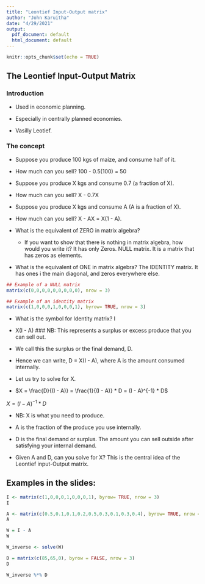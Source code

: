 ```yaml
---
title: "Leontief Input-Output matrix"
author: "John Karuitha"
date: "4/29/2021"
output:
  pdf_document: default
  html_document: default
---
```


```r
knitr::opts_chunk$set(echo = TRUE)
```

## The Leontief Input-Output Matrix
### Introduction
- Used in economic planning. 

- Especially in centrally planned economies.

- Vasilly Leotief. 

### The concept

- Suppose you produce 100 kgs of maize, and consume half of it. 
- How much can you sell? 100 - 0.5(100) = 50
- Suppose you produce X kgs and consume 0.7 (a fraction of X). 
- How much can you sell? X - 0.7X
- Suppose you produce X kgs and consume A (A is a fraction of X). 
- How much can you sell? X - AX = X(1 - A).

- What is the equivalent of ZERO in matrix algebra?
    - If you want to show that there is nothing in matrix algebra, how would you           write it? It has only Zeros. NULL matrix. It is a matrix that has zeros as           elements. 
- What is the equivalent of ONE in matrix algebra? The IDENTITY matrix. It has ones i the main diagonal, and zeros everywhere else. 

```r
## Example of a NULL matrix
matrix(c(0,0,0,0,0,0,0,0,0), nrow = 3)

## Example of an identity matrix
matrix(c(1,0,0,0,1,0,0,0,1), byrow= TRUE, nrow = 3)
```

- What is the symbol for Identity matrix? I

- X(I - A) ### NB: This represents a surplus or excess produce that you can sell out. 
- We call this the surplus or the final demand, D. 

- Hence we can write, D = X(I - A), where A is the amount consumed internally. 

- Let us try to solve for X. 

- $X = \frac{D}{(I - A)} = \frac{1}{(I - A)} * D = (I - A)^{-1} * D$

$X = (I - A)^{-1} * D$

- NB: X is what you need to produce. 

- A is the fraction of the produce you use internally. 

- D is the final demand or surplus. The amount you can sell outside after satisfying your internal demand. 

- Given A and D, can you solve for X? This is the central idea of the Leontief input-Output matrix. 

## Examples in the slides: 


```r
I <- matrix(c(1,0,0,0,1,0,0,0,1), byrow= TRUE, nrow = 3)
I

A <- matrix(c(0.5,0.1,0.1,0.2,0.5,0.3,0.1,0.3,0.4), byrow= TRUE, nrow = 3)
A
```

```r
W = I - A
W

W_inverse <- solve(W)

D = matrix(c(85,65,0), byrow = FALSE, nrow = 3)
D

W_inverse %*% D
```

